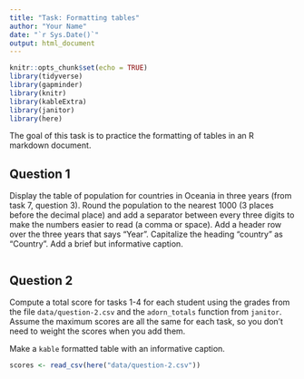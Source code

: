 ```yaml
---
title: "Task: Formatting tables"
author: "Your Name"
date: "`r Sys.Date()`"
output: html_document
---
```


```r
knitr::opts_chunk$set(echo = TRUE)
library(tidyverse)
library(gapminder)
library(knitr)
library(kableExtra)
library(janitor)
library(here)
```

The goal of this task is to practice the formatting of tables in an R markdown document.

## Question 1

Display the table of population for countries in Oceania in three years (from task 7, question 3). Round the population to the nearest 1000 (3 places before the decimal place) and add a separator between every three digits to make the numbers easier to read (a comma or space). Add a header row over the three years that says "Year". Capitalize the heading "country" as "Country". Add a brief but informative caption.

```r


```


## Question 2

Compute a total score for tasks 1-4 for each student using the grades from the file `data/question-2.csv` and the `adorn_totals` function from `janitor`. Assume the maximum scores are all the same for each task, so you don't need to weight the scores when you add them.

Make a `kable` formatted table with an informative caption. 

```r
scores <- read_csv(here("data/question-2.csv"))

```

